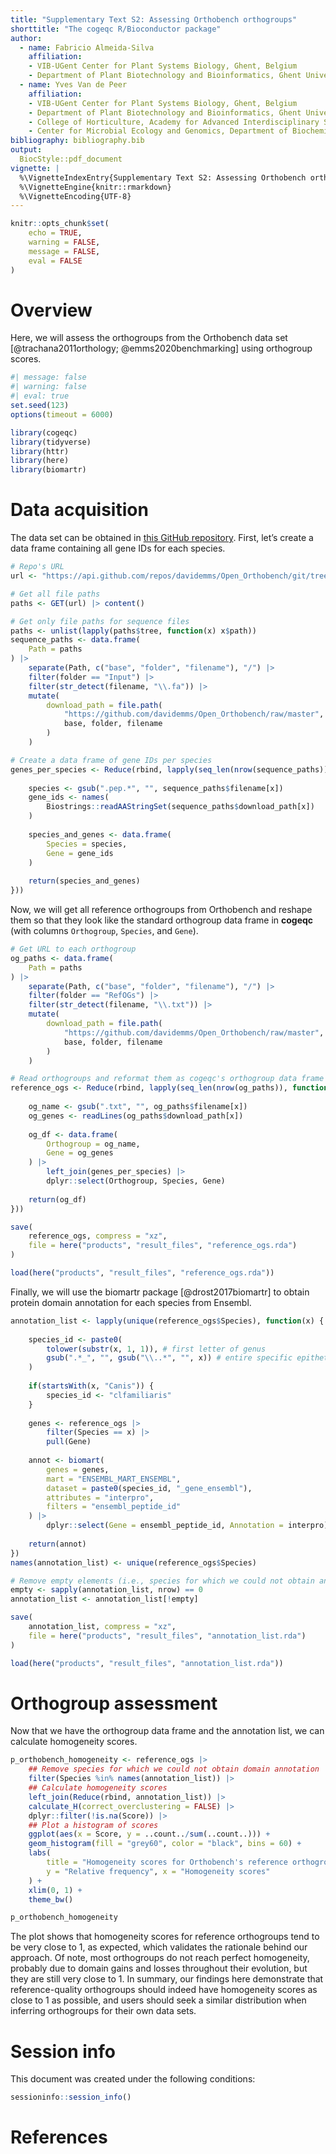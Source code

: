 ```yaml
---
title: "Supplementary Text S2: Assessing Orthobench orthogroups"
shorttitle: "The cogeqc R/Bioconductor package"
author:
  - name: Fabricio Almeida-Silva
    affiliation: 
    - VIB-UGent Center for Plant Systems Biology, Ghent, Belgium
    - Department of Plant Biotechnology and Bioinformatics, Ghent University, Ghent, Belgium
  - name: Yves Van de Peer
    affiliation: 
    - VIB-UGent Center for Plant Systems Biology, Ghent, Belgium
    - Department of Plant Biotechnology and Bioinformatics, Ghent University, Ghent, Belgium
    - College of Horticulture, Academy for Advanced Interdisciplinary Studies, Nanjing Agricultural University, Nanjing, China
    - Center for Microbial Ecology and Genomics, Department of Biochemistry, Genetics and Microbiology, University of Pretoria, Pretoria, South Africa
bibliography: bibliography.bib
output:
  BiocStyle::pdf_document
vignette: |
  %\VignetteIndexEntry{Supplementary Text S2: Assessing Orthobench orthogroups}
  %\VignetteEngine{knitr::rmarkdown}
  %\VignetteEncoding{UTF-8}
---
```


```r
knitr::opts_chunk$set(
    echo = TRUE,
    warning = FALSE, 
    message = FALSE,
    eval = FALSE
)
```

# Overview

Here, we will assess the orthogroups from the Orthobench 
data set [@trachana2011orthology; @emms2020benchmarking] using orthogroup
scores.

```r
#| message: false
#| warning: false
#| eval: true
set.seed(123)
options(timeout = 6000)

library(cogeqc)
library(tidyverse)
library(httr)
library(here)
library(biomartr)
```

# Data acquisition

The data set can be obtained in [this GitHub repository](https://github.com/davidemms/Open_Orthobench/tree/master/BENCHMARKS). 
First, let's create a data frame containing all gene IDs for each species.

```r

# Repo's URL
url <- "https://api.github.com/repos/davidemms/Open_Orthobench/git/trees/master?recursive=2"

# Get all file paths
paths <- GET(url) |> content()

# Get only file paths for sequence files
paths <- unlist(lapply(paths$tree, function(x) x$path))
sequence_paths <- data.frame(
    Path = paths
) |> 
    separate(Path, c("base", "folder", "filename"), "/") |>
    filter(folder == "Input") |>
    filter(str_detect(filename, "\\.fa")) |>
    mutate(
        download_path = file.path(
            "https://github.com/davidemms/Open_Orthobench/raw/master",
            base, folder, filename
        )
    )

# Create a data frame of gene IDs per species
genes_per_species <- Reduce(rbind, lapply(seq_len(nrow(sequence_paths)), function(x) {
    
    species <- gsub(".pep.*", "", sequence_paths$filename[x])
    gene_ids <- names(
        Biostrings::readAAStringSet(sequence_paths$download_path[x])
    )
    
    species_and_genes <- data.frame(
        Species = species,
        Gene = gene_ids
    )
    
    return(species_and_genes)
}))
```

Now, we will get all reference orthogroups from Orthobench and reshape them
so that they look like the standard orthogroup data frame in __cogeqc__
(with columns `Orthogroup`, `Species`, and `Gene`).

```r
# Get URL to each orthogroup
og_paths <- data.frame(
    Path = paths
) |> 
    separate(Path, c("base", "folder", "filename"), "/") |>
    filter(folder == "RefOGs") |>
    filter(str_detect(filename, "\\.txt")) |>
    mutate(
        download_path = file.path(
            "https://github.com/davidemms/Open_Orthobench/raw/master",
            base, folder, filename
        )
    )

# Read orthogroups and reformat them as cogeqc's orthogroup data frame
reference_ogs <- Reduce(rbind, lapply(seq_len(nrow(og_paths)), function(x) {
    
    og_name <- gsub(".txt", "", og_paths$filename[x])
    og_genes <- readLines(og_paths$download_path[x])
    
    og_df <- data.frame(
        Orthogroup = og_name,
        Gene = og_genes
    ) |>
        left_join(genes_per_species) |>
        dplyr::select(Orthogroup, Species, Gene)
    
    return(og_df)
}))
```

```r
save(
    reference_ogs, compress = "xz",
    file = here("products", "result_files", "reference_ogs.rda")
)
```

```r
load(here("products", "result_files", "reference_ogs.rda"))
```

Finally, we will use the biomartr package [@drost2017biomartr] to obtain 
protein domain annotation for each species from Ensembl.

```r
annotation_list <- lapply(unique(reference_ogs$Species), function(x) {
    
    species_id <- paste0(
        tolower(substr(x, 1, 1)), # first letter of genus
        gsub(".*_", "", gsub("\\..*", "", x)) # entire specific epithet
    )
    
    if(startsWith(x, "Canis")) {
        species_id <- "clfamiliaris"
    }
    
    genes <- reference_ogs |>
        filter(Species == x) |>
        pull(Gene)
    
    annot <- biomart(
        genes = genes,
        mart = "ENSEMBL_MART_ENSEMBL",
        dataset = paste0(species_id, "_gene_ensembl"),
        attributes = "interpro",
        filters = "ensembl_peptide_id"
    ) |>
        dplyr::select(Gene = ensembl_peptide_id, Annotation = interpro)
    
    return(annot)
})
names(annotation_list) <- unique(reference_ogs$Species)

# Remove empty elements (i.e., species for which we could not obtain annotation)
empty <- sapply(annotation_list, nrow) == 0
annotation_list <- annotation_list[!empty]
```

```r
save(
    annotation_list, compress = "xz",
    file = here("products", "result_files", "annotation_list.rda")
)
```

```r
load(here("products", "result_files", "annotation_list.rda"))
```

# Orthogroup assessment

Now that we have the orthogroup data frame and the annotation list, we can
calculate homogeneity scores.

```r
p_orthobench_homogeneity <- reference_ogs |>
    ## Remove species for which we could not obtain domain annotation
    filter(Species %in% names(annotation_list)) |>
    ## Calculate homogeneity scores
    left_join(Reduce(rbind, annotation_list)) |>
    calculate_H(correct_overclustering = FALSE) |>
    dplyr::filter(!is.na(Score)) |>
    ## Plot a histogram of scores
    ggplot(aes(x = Score, y = ..count../sum(..count..))) +
    geom_histogram(fill = "grey60", color = "black", bins = 60) +
    labs(
        title = "Homogeneity scores for Orthobench's reference orthogroups",
        y = "Relative frequency", x = "Homogeneity scores"
    ) +
    xlim(0, 1) +
    theme_bw()

p_orthobench_homogeneity
```

The plot shows that homogeneity scores for reference orthogroups tend to be
very close to 1, as expected, which validates the rationale behind our approach.
Of note, most orthogroups do not reach perfect homogeneity, probably due to
domain gains and losses throughout their evolution, but they are still very
close to 1. In summary, our findings here demonstrate that reference-quality
orthogroups should indeed have homogeneity scores as close to 1 as possible,
and users should seek a similar distribution when inferring 
orthogroups for their own data sets.

# Session info {.unnumbered}

This document was created under the following conditions:

```r
sessioninfo::session_info()
```

# References {.unnumbered}


